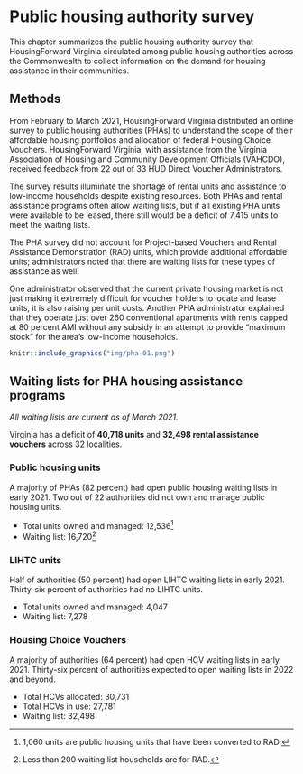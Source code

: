 # Public housing authority survey {#part-2-phasurvey}

:::{.open data-latex=""}
This chapter summarizes the public housing authority survey that HousingForward Virginia circulated among public housing authorities across the Commonwealth to collect information on the demand for housing assistance in their communities.
:::

## Methods

From February to March 2021, HousingForward Virginia distributed an online survey to public housing authorities (PHAs) to understand the scope of their affordable housing portfolios and allocation of federal Housing Choice Vouchers. HousingForward Virginia, with assistance from the Virginia Association of Housing and Community Development Officials (VAHCDO), received feedback from 22 out of 33 HUD Direct Voucher Administrators.

The survey results illuminate the shortage of rental units and assistance to low-income households despite existing resources. Both PHAs and rental assistance programs often allow waiting lists, but if all existing PHA units were available to be leased, there still would be a deficit of 7,415 units to meet the waiting lists.

The PHA survey did not account for Project-based Vouchers and Rental Assistance Demonstration (RAD) units, which provide additional affordable units; administrators noted that there are waiting lists for these types of assistance as well. 

One administrator observed that the current private housing market is not just making it extremely difficult for voucher holders to locate and lease units, it is also raising per unit costs. Another PHA administrator explained that  they operate just over 260 conventional apartments with rents capped at 80 percent AMI without any subsidy in an attempt to provide “maximum stock” for the area’s low-income households.

```r
knitr::include_graphics("img/pha-01.png")
```

## Waiting lists for PHA housing assistance programs

*All waiting lists are current as of March 2021.*

:::{.data data-latex=""}
Virginia has a deficit of **40,718 units** and **32,498 rental assistance vouchers** across 32 localities.
:::

### Public housing units

A majority of PHAs (82 percent) had open public housing waiting lists in early 2021. Two out of 22 authorities did not own and manage public housing units.

* Total units owned and managed: 12,536^[1,060 units are public housing units that have been converted to RAD.]
* Waiting list: 16,720^[Less than 200 waiting list households are for RAD.]

### LIHTC units

Half of authorities (50 percent) had open LIHTC waiting lists in early 2021. Thirty-six percent of authorities had no LIHTC units.

* Total units owned and managed: 4,047
* Waiting list: 7,278

### Housing Choice Vouchers

A majority of authorities (64 percent) had open HCV waiting lists in early 2021. Thirty-six percent of authorities expected to open waiting lists in 2022 and beyond.

* Total HCVs allocated: 30,731
* Total HCVs in use: 27,781
* Waiting list: 32,498
